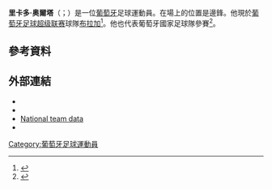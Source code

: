 {{noteTA
|G1=Football
|G2=uefa
}}
{{Infobox football biography
| name = 里卡多·奧爾塔
| image = Ricardo Horta.jpg
| caption = 
| fullname = Ricardo Jorge Luz Horta
| birth_date = {{birth date and age|1994|9|15|df=y}}
| birth_place = [[葡萄牙|葡萄牙]][[索布雷達|索布雷達]]
| height = {{height|m=1.73}}
| position = [[翼鋒|翼鋒]]
| currentclub = [[布拉加體育會|布拉加]]
| clubnumber = 21
| youthyears1 = 2003–2004 | youthclubs1 = Ginásio Corroios
| youthyears2 = 2004–2011 | youthclubs2 = [[里斯本與本菲卡體育|賓菲加]] 
| youthyears3 = 2011–2013 | youthclubs3 = [[維多利亞足球會|塞圖巴爾]]
| years1 = 2013–2014 | clubs1 = [[維多利亞足球會|塞圖巴爾]] | caps1 = 34 | goals1 = 7
| years2 = 2014–2017 | clubs2 = [[馬拉加足球俱樂部|馬拉加]] | caps2 = 48 | goals2 = 1
| years3 = 2016–2017 | clubs3 = → [[布拉加體育會|布拉加]] (loan) | caps3 = 32 | goals3 = 6
| years4 = 2017– | clubs4 = [[布拉加體育會|布拉加]] | caps4 = 161 | goals4 = 59
| nationalyears1 = 2013 | nationalteam1 = 葡萄牙U19 | nationalcaps1 = 5 | nationalgoals1 = 2
| nationalyears2 = 2014 | nationalteam2 = 葡萄牙U20 | nationalcaps2 = 6 | nationalgoals2 = 3
| nationalyears3 = 2014–2017 | nationalteam3 = [[葡萄牙21歲以下國家足球隊|葡萄牙U21]] | nationalcaps3 = 20 | nationalgoals3 = 4
| nationalyears4 = 2016– | nationalteam4 = 葡萄牙U23 | nationalcaps4 = 1 | nationalgoals4 = 1
| nationalyears5 = 2014– | nationalteam5 = [[葡萄牙國家足球隊|葡萄牙]] | nationalcaps5 = 4 | nationalgoals5 = 1
| club-update = 2022年5月15日
| nationalteam-update = 2022年6月12日
}}

'''里卡多·奥爾塔'''（{{lang-pt|Ricardo Horta}}；{{bd|1994年|9月15日}}）是一位[[葡萄牙|葡萄牙]]足球運動員。在場上的位置是邊鋒。他現於[[葡萄牙足球超级联赛|葡萄牙足球超级联赛]]球隊[[布拉加體育會|布拉加]]<ref>{{cite web|url=http://www.malagacf.com/en/new/first-team/portugueseborn-ricardo-horta-joins-malaga-cf/241/71574|title=Portuguese-born Ricardo Horta joins Málaga CF|publisher=Málaga's official website|date=12 July 2014|accessdate=6 August 2014|archive-date=2014-10-19|archive-url=https://web.archive.org/web/20141019165655/http://www.malagacf.com/en/new/first-team/portugueseborn-ricardo-horta-joins-malaga-cf/241/71574|dead-url=no}}</ref>。他也代表葡萄牙國家足球隊參賽<ref>{{cite news|url=http://www.uefa.com/uefaeuro/qualifiers/season=2016/matches/round=2000446/match=2013821/postmatch/report/|title=Balaj pounces as Albania stun Portugal|publisher=UEFA.com|last1=Marques|first1=Pedro|date=7 September 2014|accessdate=11 September 2014}}</ref>。

==參考資料==
{{Reflist}}

==外部連結==
*{{ForaDeJogo}}
*{{BDFutbol|18157}}
*[https://www.fpf.pt/pt/Jogadores/Jogador/playerId/699581 National team data] {{in lang|pt}}
*{{NFT player|56973}}

{{布拉加球员名单}}

{{DEFAULTSORT: Horta, Ricardo}}
[[Category:葡萄牙足球運動員|Category:葡萄牙足球運動員]]